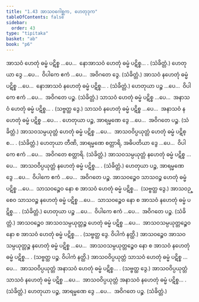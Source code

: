 ```yaml
---
title: "1.43 အာသဝဂေါစ္ဆက, ဟေတုဒုက"
tableOfContents: false
sidebar:
  order: 43
type: "tipitaka"
basket: "ab"
book: "p6"
---
```



<DynamicBreadcrumb />

<Division number="79" book="p6" e="ch" v="39" p="58">

<Paragraph number="232" book="p6">
အာသဝံ ဟေတုံ ဓမ္မံ ပဋိစ္စ …ပေ…  နောအာသဝံ ဟေတုံ ဓမ္မံ ပဋိစ္စ… . (သံခိတ္တံ.)
</Paragraph>

<Paragraph number="233" book="p6">
ဟေတုယာ ဒွေ …ပေ…  ဝိပါကေ ဧကံ …ပေ…  အဝိဂတေ ဒွေ. (သံခိတ္တံ.)
</Paragraph>

<Paragraph number="234" book="p6">
အာသဝံ နဟေတုံ ဓမ္မံ ပဋိစ္စ …ပေ…  နောအာသဝံ နဟေတုံ ဓမ္မံ ပဋိစ္စ… . (သံခိတ္တံ.)
</Paragraph>

<Paragraph number="235" book="p6">
ဟေတုယာ ပဉ္စ …ပေ…  ဝိပါကေ ဧကံ …ပေ…  အဝိဂတေ ပဉ္စ. (သံခိတ္တံ.)
</Paragraph>

</Division>
<Division number="80" book="p6" e="ch" v="39" p="58">

<Paragraph number="236" book="p6">
သာသဝံ ဟေတုံ ဓမ္မံ ပဋိစ္စ …ပေ…  အနာသဝံ ဟေတုံ ဓမ္မံ ပဋိစ္စ… . (သဗ္ဗတ္ထ ဒွေ.)
</Paragraph>

<Paragraph number="237" book="p6">
သာသဝံ နဟေတုံ ဓမ္မံ ပဋိစ္စ …ပေ…  အနာသဝံ နဟေတုံ ဓမ္မံ ပဋိစ္စ …ပေ… .
</Paragraph>

<Paragraph number="238" book="p6">
ဟေတုယာ ပဉ္စ, အာရမ္မဏေ ဒွေ …ပေ…  အဝိဂတေ ပဉ္စ. (သံခိတ္တံ.)
</Paragraph>

</Division>
<Division number="81" book="p6" e="ch" v="39" p="58">

<Paragraph number="239" book="p6">
အာသဝသမ္ပယုတ္တံ ဟေတုံ ဓမ္မံ ပဋိစ္စ …ပေ…  အာသဝဝိပ္ပယုတ္တံ ဟေတုံ ဓမ္မံ ပဋိစ္စ… . (သံခိတ္တံ.)
</Paragraph>

<Paragraph number="240" book="p6">
ဟေတုယာ တီဏိ, အာရမ္မဏေ စတ္တာရိ, အဓိပတိယာ ဒွေ …ပေ…  ဝိပါကေ ဧကံ …ပေ…  အဝိဂတေ စတ္တာရိ. (သံခိတ္တံ.)
</Paragraph>

<Paragraph number="241" book="p6">
အာသဝသမ္ပယုတ္တံ နဟေတုံ ဓမ္မံ ပဋိစ္စ …ပေ…  အာသဝဝိပ္ပယုတ္တံ နဟေတုံ ဓမ္မံ ပဋိစ္စ… . (သံခိတ္တံ.)
</Paragraph>

<Paragraph number="242" book="p6">
ဟေတုယာ ပဉ္စ, အာရမ္မဏေ ဒွေ …ပေ…  ဝိပါကေ ဧကံ …ပေ…  အဝိဂတေ ပဉ္စ.
</Paragraph>

</Division>
<Division number="82" book="p6" e="ch" v="39" p="58">

<Paragraph number="243" book="p6">
အာသဝဉ္စေဝ သာသဝဉ္စ ဟေတုံ ဓမ္မံ ပဋိစ္စ …ပေ…  သာသဝဉ္စေဝ နော စ အာသဝံ ဟေတုံ ဓမ္မံ ပဋိစ္စ…  (သဗ္ဗတ္ထ ဒွေ.)
</Paragraph>

<Paragraph number="244" book="p6">
အာသဝဉ္စေဝ သာသဝဉ္စ နဟေတုံ ဓမ္မံ ပဋိစ္စ …ပေ…  သာသဝဉ္စေဝ နော စ အာသဝံ နဟေတုံ ဓမ္မံ ပဋိစ္စ… . (သံခိတ္တံ.)
</Paragraph>

<Paragraph number="245" book="p6">
ဟေတုယာ ပဉ္စ …ပေ…  ဝိပါကေ ဧကံ …ပေ…  အဝိဂတေ ပဉ္စ. (သံခိတ္တံ.)
</Paragraph>

</Division>
<Division number="83" book="p6" e="ch" v="39" p="58">

<Paragraph number="246" book="p6">
အာသဝဉ္စေဝ အာသဝသမ္ပယုတ္တဉ္စ ဟေတုံ ဓမ္မံ ပဋိစ္စ …ပေ…  အာသဝသမ္ပယုတ္တဉ္စေဝ နော စ အာသဝံ ဟေတုံ ဓမ္မံ ပဋိစ္စ… . (သဗ္ဗတ္ထ ဒွေ. ဝိပါကံ နတ္ထိ.)
</Paragraph>

<Paragraph number="247" book="p6">
အာသဝဉ္စေဝ အာသဝသမ္ပယုတ္တဉ္စ နဟေတုံ ဓမ္မံ ပဋိစ္စ …ပေ…  အာသဝသမ္ပယုတ္တဉ္စေဝ နော စ အာသဝံ နဟေတုံ ဓမ္မံ ပဋိစ္စ… . (သဗ္ဗတ္ထ ပဉ္စ. ဝိပါကံ နတ္ထိ.)
</Paragraph>

</Division>
<Division number="84" book="p6" e="ch" v="39" p="58">

<Paragraph number="248" book="p6">
အာသဝဝိပ္ပယုတ္တံ သာသဝံ ဟေတုံ ဓမ္မံ ပဋိစ္စ …ပေ…  အာသဝဝိပ္ပယုတ္တံ အနာသဝံ ဟေတုံ ဓမ္မံ ပဋိစ္စ… . (သဗ္ဗတ္ထ ဒွေ.)
</Paragraph>

<Paragraph number="249" book="p6">
အာသဝဝိပ္ပယုတ္တံ သာသဝံ နဟေတုံ ဓမ္မံ ပဋိစ္စ …ပေ…  အာသဝဝိပ္ပယုတ္တံ အနာသဝံ နဟေတုံ ဓမ္မံ ပဋိစ္စ… . (သံခိတ္တံ.)
</Paragraph>

<Paragraph number="250" book="p6">
ဟေတုယာ ပဉ္စ, အာရမ္မဏေ ဒွေ …ပေ…  အဝိဂတေ ပဉ္စ. (သံခိတ္တံ.)
</Paragraph>
</Division>